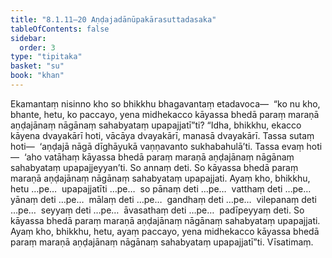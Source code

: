 ```yaml
---
title: "8.1.11–20 Aṇḍajadānūpakārasuttadasaka"
tableOfContents: false
sidebar:
  order: 3
type: "tipitaka"
basket: "su"
book: "khan"
---
```



<DynamicBreadcrumb />

<Division number="352–361" book="khan" bookNo="13">

<Paragraph number="1175" book="khan">
Ekamantaṃ nisinno kho so bhikkhu bhagavantaṃ etadavoca—  “ko nu kho, bhante, hetu, ko paccayo, yena midhekacco kāyassa bhedā paraṃ maraṇā aṇḍajānaṃ nāgānaṃ sahabyataṃ upapajjatī”ti?
</Paragraph>

<Paragraph number="1176" book="khan">
“Idha, bhikkhu, ekacco kāyena dvayakārī hoti, vācāya dvayakārī, manasā dvayakārī. Tassa sutaṃ hoti—  ‘aṇḍajā nāgā dīghāyukā vaṇṇavanto sukhabahulā’ti. Tassa evaṃ hoti—  ‘aho vatāhaṃ kāyassa bhedā paraṃ maraṇā aṇḍajānaṃ nāgānaṃ sahabyataṃ upapajjeyyan’ti. So annaṃ deti. So kāyassa bhedā paraṃ maraṇā aṇḍajānaṃ nāgānaṃ sahabyataṃ upapajjati. Ayaṃ kho, bhikkhu, hetu …pe…  upapajjatīti …pe…  so pānaṃ deti …pe…  vatthaṃ deti …pe…  yānaṃ deti …pe…  mālaṃ deti …pe…  gandhaṃ deti …pe…  vilepanaṃ deti …pe…  seyyaṃ deti …pe…  āvasathaṃ deti …pe…  padīpeyyaṃ deti. So kāyassa bhedā paraṃ maraṇā aṇḍajānaṃ nāgānaṃ sahabyataṃ upapajjati. Ayaṃ kho, bhikkhu, hetu, ayaṃ paccayo, yena midhekacco kāyassa bhedā paraṃ maraṇā aṇḍajānaṃ nāgānaṃ sahabyataṃ upapajjatī”ti.

</Paragraph>
</Division>

<Paragraph number="1177" type="center" book="khan">
Vīsatimaṃ.
</Paragraph>